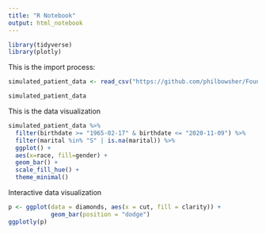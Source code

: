 ```yaml
---
title: "R Notebook"
output: html_notebook
---
```


```r
library(tidyverse)
library(plotly)
```


This is the import process:

```r
simulated_patient_data <- read_csv("https://github.com/philbowsher/Foundation-of-the-R-Workflow-workshop-2019-09-06/raw/master/Examples/data/simulated_patient_data.csv")

simulated_patient_data
```

This is the data visualization

```r
simulated_patient_data %>%
  filter(birthdate >= "1965-02-17" & birthdate <= "2020-11-09") %>%
  filter(marital %in% "S" | is.na(marital)) %>%
  ggplot() +
  aes(x=race, fill=gender) +
  geom_bar() +
  scale_fill_hue() +
  theme_minimal()
```

Interactive data visualization

```r

p <- ggplot(data = diamonds, aes(x = cut, fill = clarity)) +
            geom_bar(position = "dodge")
ggplotly(p)
```

